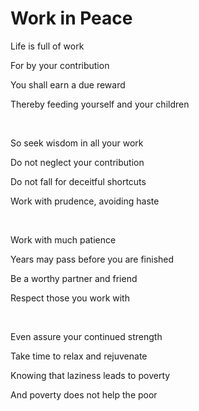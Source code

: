 # Work in Peace

Life is full of work

For by your contribution

You shall earn a due reward

Thereby feeding yourself and your children

<br />

So seek wisdom in all your work

Do not neglect your contribution

Do not fall for deceitful shortcuts

Work with prudence, avoiding haste

<br />

Work with much patience

Years may pass before you are finished

Be a worthy partner and friend

Respect those you work with

<br />

Even assure your continued strength

Take time to relax and rejuvenate

Knowing that laziness leads to poverty

And poverty does not help the poor
